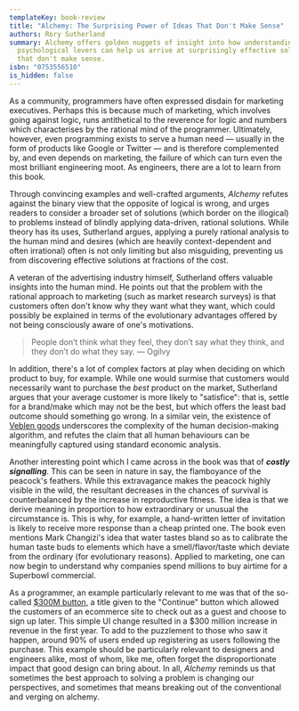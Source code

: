 ```yaml
---
templateKey: book-review
title: "Alchemy: The Surprising Power of Ideas That Don't Make Sense"
authors: Rory Sutherland
summary: Alchemy offers golden nuggets of insight into how understanding
  psychological levers can help us arrive at surprisingly effective solutions
  that don't make sense.
isbn: "0753556510"
is_hidden: false
---
```

As a community, programmers have often expressed disdain for marketing executives. Perhaps this is because much of marketing, which involves going against logic, runs antithetical to the reverence for logic and numbers which characterises by the rational mind of the programmer. Ultimately, however, even programming exists to serve a human need — usually in the form of products like Google or Twitter — and is therefore complemented by, and even depends on marketing, the failure of which can turn even the most brilliant engineering moot. As engineers, there are a lot to learn from this book.

Through convincing examples and well-crafted arguments, *Alchemy* refutes against the binary view that the opposite of logical is wrong, and urges readers to consider a broader set of solutions (which border on the illogical) to problems instead of blindly applying data-driven, rational solutions. While theory has its uses, Sutherland argues, applying a purely rational analysis to the human mind and desires (which are heavily context-dependent and often irrational) often is not only limiting but also misguiding, preventing us from discovering effective solutions at fractions of the cost. 

A veteran of the advertising industry himself, Sutherland offers valuable insights into the human mind. He points out that the problem with the rational approach to marketing (such as market research surveys) is that customers often don't know why they want what they want, which could possibly be explained in terms of the evolutionary advantages offered by not being consciously aware of one's motivations. 

>People don’t think what they feel, they don’t say what they think, and they don’t do what they say. — Ogilvy

In addition, there's a lot of complex factors at play when deciding on which product to buy, for example. While one would surmise that customers would necessarily want to purchase the *best* product on the market, Sutherland argues that your average customer is more likely to "satisfice": that is, settle for a brand/make which may not be the best, but which offers the least bad outcome should something go wrong. In a similar vein, the existence of [Veblen goods](https://www.investopedia.com/terms/v/veblen-good.asp) underscores the complexity of the human decision-making algorithm, and refutes the claim that all human behaviours can be meaningfully captured using standard economic analysis.

Another interesting point which I came across in the book was that of ***costly signalling***. This can be seen in nature in say, the flamboyance of the peacock's feathers. While this extravagance makes the peacock highly visible in the wild, the resultant decreases in the chances of survival is counterbalanced by the increase in reproductive fitness. The idea is that we derive meaning in proportion to how extraordinary or unusual the circumstance is. This is why, for example, a hand-written letter of invitation is likely to receive more response than a cheap printed one. The book even mentions Mark Changizi's idea that water tastes bland so as to calibrate the human taste buds to elements which have a smell/flavor/taste which deviate from the ordinary (for evolutionary reasons). Applied to marketing, one can now begin to understand why companies spend millions to buy airtime for a Superbowl commercial. 

As a programmer, an example particularly relevant to me was that of the so-called [$300M button](https://www.fastcompany.com/90183823/the-300-million-continue-button), a title given to the "Continue" button which allowed the customers of an ecommerce site to check out as a guest and choose to sign up later. This simple UI change resulted in a $300 million increase in revenue in the first year. To add to the puzzlement to those who saw it happen, around 90% of users ended up registering as users following the purchase. This example should be particularly relevant to designers and engineers alike, most of whom, like me, often forget the disproportionate impact that good design can bring about. In all, *Alchemy* reminds us that sometimes the best approach to solving a problem is changing our perspectives, and sometimes that means breaking out of the conventional and verging on alchemy.

